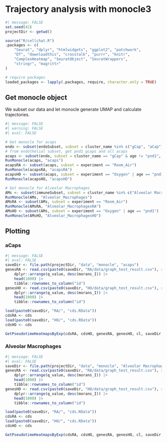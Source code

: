 # Trajectory analysis with monocle3

```r
#| message: FALSE
set.seed(42)
projectDir <- getwd()

source("R/cellchat.R")
.packages <- c(
    "Seurat", "dplyr", "htmlwidgets", "ggplot2", "patchwork",
    "DT", "downloadthis", "crosstalk", "purrr", "knitr",
    "ComplexHeatmap", "SeuratObject", "SeuratWrappers",
    "stringr", "magrittr"
)

# require packages
loaded_packages <- lapply(.packages, require, character.only = TRUE)
```

## Get monocle object

We subset our data and let monocle generate UMAP and calculate trajectories.

```r
#| message: FALSE
#| warning: FALSE
#| eval: FALSE

# Get monocle for acaps
endo <- subset(endoSubset, subset = cluster_name %in% c("gCap", "aCap"))
# from endothelial subset, get pnd1 gcaps and all acaps
acaps <- subset(endo, subset = cluster_name == "gCap" & age != "pnd1", invert = TRUE)
RunMonocle(acaps, "acaps")
acapsRA <- subset(acaps, subset = experiment == "Room_Air")
RunMonocle(acapsRA, "acapsRA")
acapsHO <- subset(acaps, subset = experiment == "Oxygen" | age == "pnd1")
RunMonocle(acapsHO, "acapsHO")

# Get monocle for Alveolar Macrophages
AMs <- subset(immuneSubset, subset = cluster_name %in% c("Alveolar Macrophages", "Alveolar Macrophages Inhba+", "Transient Macrophages"))
RunMonocle(AMs, "Alveolar_Macrophages")
AMsRA <- subset(AMs, subset = experiment == "Room_Air")
RunMonocle(AMsRA, "Alveolar_MacrophagesRA")
AMsHO <- subset(AMs, subset = experiment == "Oxygen" | age == "pnd1")
RunMonocle(AMsHO, "Alveolar_MacrophagesHO")
```

## Plotting

### aCaps
```r
#| message: FALSE
#| eval: FALSE
saveDir <- file.path(projectDir, "data", "monocle", "acaps")
genesRA <- read.csv(paste0(saveDir, "RA/data/graph_test_result.csv"), row.names = 1) |>
    dplyr::arrange(q_value, desc(morans_I)) |>
    head(1000) |>
    tibble::rownames_to_column("id")
genesHO <- read.csv(paste0(saveDir, "HO/data/graph_test_result.csv"), row.names = 1) |>
    dplyr::arrange(q_value, desc(morans_I)) |>
    head(1000) |>
    tibble::rownames_to_column("id")

load(paste0(saveDir, "RA/", "cds.RData"))
cdsRA <- cds
load(paste0(saveDir, "HO/", "cds.RData"))
cdsHO <- cds

GetPseudotimeHeatmapsByExp(cdsRA, cdsHO, genesRA, genesHO, cl, saveDir, resolutions = c(4))
```

### Alveolar Macrophages
```r
#| message: FALSE
#| eval: FALSE
saveDir <- file.path(projectDir, "data", "monocle", "Alveolar Macrophages")
genesRA <- read.csv(paste0(saveDir, "RA/data/graph_test_result.csv"), row.names = 1) |>
    dplyr::arrange(q_value, desc(morans_I)) |>
    head(1000) |>
    tibble::rownames_to_column("id")
genesHO <- read.csv(paste0(saveDir, "HO/data/graph_test_result.csv"), row.names = 1) |>
    dplyr::arrange(q_value, desc(morans_I)) |>
    head(1000) |>
    tibble::rownames_to_column("id")

load(paste0(saveDir, "RA/", "cds.RData"))
cdsRA <- cds
load(paste0(saveDir, "HO/", "cds.RData"))
cdsHO <- cds

GetPseudotimeHeatmapsByExp(cdsRA, cdsHO, genesRA, genesHO, cl, saveDir, resolutions = c(4))
```